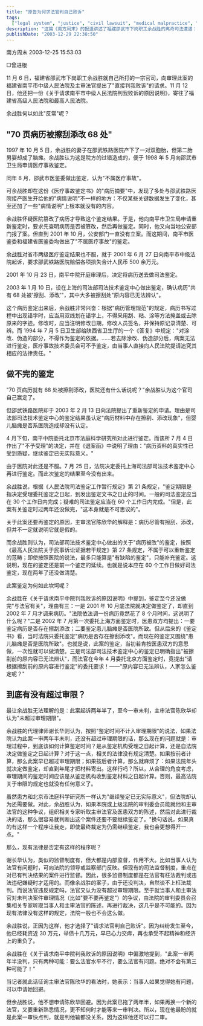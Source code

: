 ```yaml
---
title: "原告为何求法官判自己败诉"
tags:
  ["legal system", "justice", "civil lawsuit", "medical malpractice", "judicial process", "china"]
description: "这篇《南方周末》的报道讲述了福建邵武市下岗职工余战胜的离奇司法遭遇：因认为医院人员过失导致儿子脑瘫，他提起医疗赔偿诉讼。虽然司法鉴定证实病历被篡改 68 处，但案件拖延两年半未判，令原告精神和经济负担沉重，最终不得不向法院提出'请求判我败诉'的异常请求，以期能获得二审机会。"
publishDate: "2003-12-29 22:38:50"
---
```


南方周末 2003-12-25 15:53:03

□曾进根

11 月 6 日，福建省邵武市下岗职工余战胜就自己所打的一宗官司，向审理此案的福建省南平市中级人民法院及主审法官提出了"直接判我败诉"的请求。11 月 12 日，他还把一份《关于请求南平市中级人民法院判我败诉的原因说明》，寄往了福建省高级人民法院和最高人民法院。

余战胜何以如此"反常"呢？

## "70 页病历被擦刮添改 68 处"

1997 年 10 月 5 日，余战胜的妻子在邵武铁路医院产下了一对双胞胎，但第二胎男婴却成了脑瘫。余战胜认为这是院方的过错造成的，便于 1998 年 5 月向邵武市卫生局申请医疗事故鉴定。

同年 8 月，邵武市医鉴委做出鉴定，认为"不属医疗事故"。

可余战胜却在这份《医疗事故鉴定书》的"病历摘要"中，发现了多处与邵武铁路医院接产医生开给他的"病情说明"不一样的地方：不仅某些关键数据发生了变化，甚至还加了一些"病情说明"上根本就没有的内容。

余战胜怀疑医院篡改了病历才导致这个鉴定结果。于是，他向南平市卫生局申请重新鉴定时，要求先查明病历是否被篡改，然后再做鉴定。同时，他又向当地公安部门报了案。但直到 2001 年 10 月，公安部门一直没有立案。而这期间，南平市医鉴委和福建省医鉴委均做出了"不属医疗事故"的鉴定。

余战胜对省市两级医疗鉴定结果也不服，就于 2001 年 6 月 27 日向南平市中级法院起诉，要求邵武铁路医院赔偿各项损失合计人民币 500 余万元。

2001 年 10 月 23 日，南平中院开庭审理后，决定将病历送去做司法鉴定。

2003 年 1 月 10 日，设在上海的司法部司法技术鉴定中心做出鉴定，确认病历"共有 68 处被'擦刮、添改'"，其中大多被擦刮处"原内容已无法辨认"。

这个病历鉴定出来后，余战胜非常兴奋：根据"病历管理规范"的规定，病历书写过程中出现错字时，应当用双线划在错字上，不得采用刮、粘、涂等方法掩盖或去除原来的字迹。修改时，应当注明修改日期，修改人员签名，并保持原记录清楚、可辨。而 1994 年 7 月 5 日卫生部给陕西省卫生厅的一个《答复》中规定："对涂改、伪造的部分，不得作为鉴定的依据。……若去除涂改、伪造部分后，病案无法进行鉴定，医疗事故技术委员会可不予鉴定，由当事人直接向人民法院提请追究其相应的法律责任。"

## 做不完的鉴定

"70 页病历就有 68 处被擦刮添改，医院还有什么话说呢？"余战胜认为这个官司自己赢定了。

但邵武铁路医院却于 2003 年 2 月 13 日向法院提出了重新鉴定的申请。理由是司法部司法技术鉴定中心的鉴定结果虽认定"病历材料中存在擦刮、添改现象"，但婴儿脑瘫是否系医院造成却没有认定。

4 月下旬，南平中院委托北京市法庭科学研究所对此进行鉴定。而该所 7 月 4 日作出了"不予受理"的决定，并在《退案函》中说明了理由："病历资料的真实性已受到质疑，继续鉴定已无实际意义。"

由于医院对此还是不服。7 月 25 日，法院决定委托上海司法部司法技术鉴定中心再进行鉴定。而此次鉴定的结果至今没有出来。

余战胜说，根据《人民法院司法鉴定工作暂行规定》第 21 条规定，"鉴定期限是指决定受理委托鉴定之日起，到发出鉴定文书之日止的时间。一般的司法鉴定应当在 30 个工作日内完成；疑难的司法鉴定应当在 60 个工作日内完成。"但是，此案有关鉴定时过两年还没做完，"这本身就是不可思议的"。

关于此案还要再鉴定的原因，主审法官陈欣华的解释是：病历尽管有擦刮、添改，但并不一定就说明它就是假的。

而余战胜则认为，司法部司法技术鉴定中心做出的关于"病历被改"的鉴定，按照《最高人民法院关于民事诉讼证据若干规定》第 27 条规定，不属于可以重新鉴定的范畴；即使按照医院的说法，最多只能算是"有缺陷的鉴定"，只能补充鉴定。这说明，现在的鉴定还是前一个鉴定的延续。也就是说本应在 60 个工作日做好司法鉴定，现在两年了还没做清楚。

此案鉴定为何如此坎坷呢？

余战胜在《关于请求南平中院判我败诉的原因说明》中提到，鉴定至今还没做完"与法官有关"，理由有三：一是 2001 年 10 月底法院就决定做鉴定了，却直到 2002 年 7 月才调来病历。"法院依法调一份病历竟然花了 8 个月时间，这说明了什么呢？"二是 2002 年 7 月第一次委托上海方面鉴定时，医患双方均提出：一要鉴定病历是否存在擦刮添改；二要鉴定患儿脑瘫是否医院所致。但从后来的《鉴定书》看，当时法院只委托鉴定"病历是否存在擦刮添改"。而现在的鉴定又围绕"患儿脑瘫是否是医院所致"。也就是说，此案的鉴定，当初若肯按医患双方的意思做，一次性就可以做清楚。三是司法部司法技术鉴定中心的鉴定已明确指出"被擦刮前的原内容已无法辨认"，而法官在今年 4 月委托北京方面鉴定时，竟提出"请根据擦刮前的原内容进行鉴定"的委托要求！——"原内容已无法辨认，人家怎么鉴定呢？"

## 到底有没有超过审限？

最让余战胜无法理解的是：此案起诉两年半了，至今一审未判，主审法官陈欣华却认为"未超过审理期限"。

余战胜的代理律师谢长华则认为，按照"鉴定时间不计入审理期限"的说法，如果法院认为此案一审两年半未判，还没有超过审理期限的话，那么现在的问题就是：审理过程中，到底该如何计算鉴定时间？是从鉴定机构受理之日起计算，还是自法院决定做鉴定之日起计算？对于这一点，相关的法律没有规定清楚。如果按前者计算，那么此案早已超过审理期限；如果按后者计算，那么就麻烦了：如果法院年头就决定做鉴定，却直到年尾才把材料寄出。这样行吗？所以，从合理的角度考虑，审理期间的鉴定时间应该是从鉴定机构收到鉴定材料之日起计算。否则，最高法院关于审限的规定也就没有任何意义了。

虽然患方和北京市法庭科学研究所一样认为"继续鉴定已无实际意义"，但法院却认为还需要做。对此，余战胜认为，如果本院或上级法院的审判委会员能就他和主审法官的这种争议，组织相关专家听取主审法官及医患双方的陈述，然后对此进行裁决的话，那么很容易就判断出这个案件还要不要继续鉴定了。"换句话说，如果真的有这样一个程序让我走，即使最终裁定为仍需继续鉴定，我也会更想得开一点。"

那么，现有法律是否定有这样的程序呢？

谢长华认为，类似的监督制度有，但大都是内部监督，作用不大。比如当事人认为法官有问题时，可向法院的领导或监察部门反映。但现有的司法监督制度，重点在对已有判决结果的案件进行监督。因此，很多监督制度都是在法官有枉法裁判或违法违纪嫌疑时才适用的。而像余战胜的案子，由于还没判决，自然谈不上枉法裁判。而说法官违反规定吗，法官又认为没有超过审理期限。至于就当事人和主审法官对未判决案件审理情况（比如"要不要再鉴定"）的争议，由法院的审判委员会召集相关专家听取当事人和主审法官的陈述，再进行裁决，这几乎是不可能的。因为现有法律没有这样的规定，法院一般也不会这么做。

余战胜说，正因为这样，他才选择了"请求法官判自己败诉"。因为纠纷发生至今，他已经耗资近 30 万元，举债十几万元，早已心力交瘁，再也承受不起精神和经济上的重负了。

余战胜在《关于请求南平中院判我败诉的原因说明》中偏激地提到，"此案一审两年半没判，只有两种可能：要么法官水平不行，要么法官有问题。绝对不会有第三种可能了！"

当记者就此话征询主审法官陈欣华的看法时，她表示：当事人如果觉得她有问题，可以申请她回避。

但余战胜说，他不想申请陈欣华回避。因为此案已拖了两年半，如果再换一个新的法官，又要重新熟悉情况，更不知何时才能等来一审判决。所以，现在他最盼的就是此案一审快点判，就是判他输都没关系，因为这样他还可以打二审。
